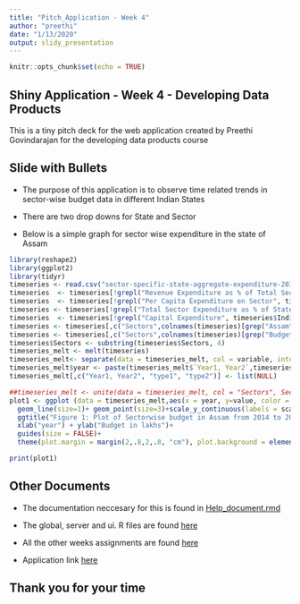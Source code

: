 ```yaml
---
title: "Pitch_Application - Week 4"
author: "preethi"
date: "1/13/2020"
output: slidy_presentation
---
```


```r
knitr::opts_chunk$set(echo = TRUE)
```

## Shiny Application - Week 4 - Developing Data Products

This is a tiny pitch deck for the web application created by Preethi Govindarajan for the developing data products course

## Slide with Bullets

- The purpose of this application is to observe time related trends in sector-wise budget data in different Indian States

- There are two drop downs for State and Sector 

- Below is a simple graph for sector wise expenditure in the state of Assam

```r

library(reshape2)
library(ggplot2)
library(tidyr)
timeseries <- read.csv("sector-specific-state-aggregate-expenditure-2013-14-actuals-to-2016-17-budget-estimates.csv", header = TRUE)
timeseries  <- timeseries[!grepl("Revenue Expenditure as % of Total Sector Expenditure", timeseries$Indicators),]
timeseries  <- timeseries[!grepl("Per Capita Expenditure on Sector", timeseries$Indicators),] 
timeseries <- timeseries[!grepl("Total Sector Expenditure as % of State Budget", timeseries$Indicators),]
timeseries  <- timeseries[!grepl("Capital Expenditure", timeseries$Indicators),]
timeseries <- timeseries[,c("Sectors",colnames(timeseries)[grep("Assam", colnames(timeseries))])]
timeseries <- timeseries[,c("Sectors",colnames(timeseries)[grep("Budget", colnames(timeseries))])]
timeseries$Sectors <- substring(timeseries$Sectors, 4)
timeseries_melt <- melt(timeseries)
timeseries_melt<- separate(data = timeseries_melt, col = variable, into = c("State", "Year1, Year2", "type1","type2"), sep = "\\.")
timeseries_melt$year <- paste(timeseries_melt$`Year1, Year2`,timeseries_melt$type1,sep="-")
timeseries_melt[,c("Year1, Year2", "type1", "type2")] <- list(NULL)

##timeseries_melt <- unite(data = timeseries_melt, col = "Sectors", Sectors:Indicators, remove = TRUE)
plot1 <- ggplot (data = timeseries_melt,aes(x = year, y=value, color = Sectors, group = Sectors)) + 
  geom_line(size=1)+ geom_point(size=3)+scale_y_continuous(labels = scales::comma)+  
  ggtitle("Figure 1: Plot of Sectorwise budget in Assam from 2014 to 2018") + 
  xlab("year") + ylab("Budget in lakhs")+
  guides(size = FALSE)+
  theme(plot.margin = margin(2,.8,2,.8, "cm"), plot.background = element_rect(fill = "darkgrey"))

print(plot1)

```

## Other Documents
- The documentation neccesary for this is found in [Help_document.rmd](https://github.com/preethical/Shiny-tryouts)  

-  The global, server and ui. R files are found   [here](https://github.com/preethical/Shiny-tryouts/tree/master/Shiny_app_week4)  

-  All the other weeks assignments are found [here](https://preethical.github.io/Shiny-tryouts/)   

-  Application link [here](https://preethical.shinyapps.io/Week4_Programming_Assignment/)  

## Thank you for your time
